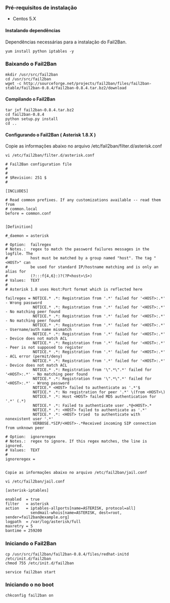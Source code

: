 ===Pré-requisitos de instalação===

* Centos 5.X<br>

====Instalando dependências====

Dependências necessárias para a instalação do Fail2Ban.

<pre>
yum install python iptables -y
</pre>

===Baixando o Fail2Ban===

<pre>
mkdir /usr/src/fail2ban
cd /usr/src/fail2ban
wget -c http://sourceforge.net/projects/fail2ban/files/fail2ban-stable/fail2ban-0.8.4/fail2ban-0.8.4.tar.bz2/download
</pre>

====Compilando o Fail2Ban====
<pre>
tar jxf fail2ban-0.8.4.tar.bz2
cd fail2ban-0.8.4
python setup.py install
cd ..
</pre>

====Configurando o Fail2Ban ( Asterisk 1.8.X )====

Copie as informações abaixo no arquivo /etc/fail2ban/filter.d/asterisk.conf

<pre>
vi /etc/fail2ban/filter.d/asterisk.conf
</pre>

<pre>
# Fail2Ban configuration file
#
#
# $Revision: 251 $
#

[INCLUDES]

# Read common prefixes. If any customizations available -- read them from
# common.local
before = common.conf


[Definition]

#_daemon = asterisk

# Option:  failregex
# Notes.:  regex to match the password failures messages in the logfile. The
#          host must be matched by a group named "host". The tag "<HOST>" can
#          be used for standard IP/hostname matching and is only an alias for
#          (?:::f{4,6}:)?(?P<host>\S+)
# Values:  TEXT
#
# Asterisk 1.8 uses Host:Port format which is reflected here

failregex = NOTICE.* .*: Registration from '.*' failed for '<HOST>:.*' - Wrong password
            NOTICE.* .*: Registration from '.*' failed for '<HOST>:.*' - No matching peer found
            NOTICE.* .*: Registration from '.*' failed for '<HOST>:.*' - No matching peer found
            NOTICE.* .*: Registration from '.*' failed for '<HOST>:.*' - Username/auth name mismatch
            NOTICE.* .*: Registration from '.*' failed for '<HOST>:.*' - Device does not match ACL
            NOTICE.* .*: Registration from '.*' failed for '<HOST>:.*' - Peer is not supposed to register
            NOTICE.* .*: Registration from '.*' failed for '<HOST>:.*' - ACL error (permit/deny)
            NOTICE.* .*: Registration from '.*' failed for '<HOST>:.*' - Device does not match ACL
            NOTICE.* .*: Registration from '\".*\".*' failed for '<HOST>:.*' - No matching peer found
            NOTICE.* .*: Registration from '\".*\".*' failed for '<HOST>:.*' - Wrong password
            NOTICE.* <HOST> failed to authenticate as '.*'$
            NOTICE.* .*: No registration for peer '.*' \(from <HOST>\)
            NOTICE.* .*: Host <HOST> failed MD5 authentication for '.*' (.*)
            NOTICE.* .*: Failed to authenticate user .*@<HOST>.*
            NOTICE.* .*: <HOST> failed to authenticate as '.*'
            NOTICE.* .*: <HOST> tried  to authenticate with nonexistent user '.*'
            VERBOSE.*SIP/<HOST>-.*Received incoming SIP connection from unknown peer
   
# Option:  ignoreregex
# Notes.:  regex to ignore. If this regex matches, the line is ignored.
# Values:  TEXT
#
ignoreregex =
</pre>

<pre>

Copie as informações abaixo no arquivo /etc/fail2ban/jail.conf
</pre>
<pre>
vi /etc/fail2ban/jail.conf
</pre>

<pre>
[asterisk-iptables]

enabled  = true
filter   = asterisk
action   = iptables-allports[name=ASTERISK, protocol=all]
           sendmail-whois[name=ASTERISK, dest=root, sender=fail2ban@example.org]
logpath  = /var/log/asterisk/full
maxretry = 5
bantime = 259200
</pre>

===Iniciando o Fail2Ban===

<pre>
cp /usr/src/fail2ban/fail2ban-0.8.4/files/redhat-initd /etc/init.d/fail2ban
chmod 755 /etc/init.d/fail2ban
</pre>

<pre>
service fail2ban start
</pre>

===Iniciando o no boot===

<pre>
chkconfig fail2ban on
</pre>